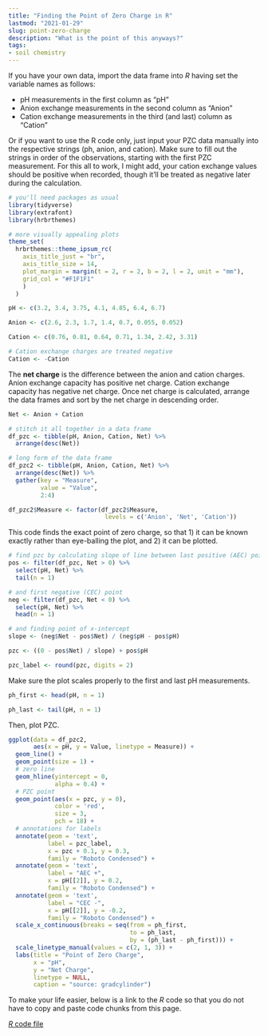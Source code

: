 ```yaml
---
title: "Finding the Point of Zero Charge in R"
lastmod: "2021-01-29"
slug: point-zero-charge
description: "What is the point of this anyways?"
tags:
- soil chemistry
---
```


If you have your own data, import the data frame into *R* having set the variable names as follows:

  + pH measurements in the first column as "pH"
  + Anion exchange measurements in the second column as "Anion"
  + Cation exchange measurements in the third (and last) column as "Cation"

Or if you want to use the R code only, just input your PZC data manually into the respective strings (ph, anion, and cation). Make sure to fill out the strings in order of the observations, starting with the first PZC measurement. For this all to work, I might add, your cation exchange values should be positive when recorded, though it'll be treated as negative later during the calculation.

```r
# you'll need packages as usual
library(tidyverse)
library(extrafont)
library(hrbrthemes)

# more visually appealing plots
theme_set(
  hrbrthemes::theme_ipsum_rc(
    axis_title_just = "br",
    axis_title_size = 14,
    plot_margin = margin(t = 2, r = 2, b = 2, l = 2, unit = "mm"),
    grid_col = "#F1F1F1"
    )
  )
```


```r
pH <- c(3.2, 3.4, 3.75, 4.1, 4.85, 6.4, 6.7)

Anion <- c(2.6, 2.3, 1.7, 1.4, 0.7, 0.055, 0.052)

Cation <- c(0.76, 0.81, 0.64, 0.71, 1.34, 2.42, 3.31)

# Cation exchange charges are treated negative
Cation <- -Cation
```

The **net charge** is the difference between the anion and cation charges. Anion exchange capacity has positive net charge. Cation exchange capacity has negative net charge. Once net charge is calculated, arrange the data frames and sort by the net charge in descending order.

```r
Net <- Anion + Cation

# stitch it all together in a data frame
df_pzc <- tibble(pH, Anion, Cation, Net) %>% 
  arrange(desc(Net))

# long form of the data frame
df_pzc2 <- tibble(pH, Anion, Cation, Net) %>% 
  arrange(desc(Net)) %>% 
  gather(key = "Measure",
         value = "Value",
         2:4)

df_pzc2$Measure <- factor(df_pzc2$Measure,
                           levels = c('Anion', 'Net', 'Cation'))
```

This code finds the exact point of zero charge, so that 1) it can be known exactly rather than eye-balling the plot, and 2) it can be plotted.

```r
# find pzc by calculating slope of line between last positive (AEC) point
pos <- filter(df_pzc, Net > 0) %>%
  select(pH, Net) %>% 
  tail(n = 1)

# and first negative (CEC) point
neg <- filter(df_pzc, Net < 0) %>%
  select(pH, Net) %>% 
  head(n = 1)

# and finding point of x-intercept
slope <- (neg$Net - pos$Net) / (neg$pH - pos$pH)

pzc <- ((0 - pos$Net) / slope) + pos$pH

pzc_label <- round(pzc, digits = 2)

```

Make sure the plot scales properly to the first and last pH measurements.

```r
ph_first <- head(pH, n = 1)

ph_last <- tail(pH, n = 1)
```

Then, plot PZC.

```r
ggplot(data = df_pzc2,
       aes(x = pH, y = Value, linetype = Measure)) +
  geom_line() +
  geom_point(size = 1) +
  # zero line
  geom_hline(yintercept = 0,
             alpha = 0.4) +
  # PZC point
  geom_point(aes(x = pzc, y = 0),
             color = 'red',
             size = 3,
             pch = 18) +
  # annotations for labels
  annotate(geom = 'text',
           label = pzc_label,
           x = pzc + 0.1, y = 0.3,
           family = "Roboto Condensed") +
  annotate(geom = 'text',
           label = "AEC +",
           x = pH[[2]], y = 0.2,
           family = "Roboto Condensed") +
  annotate(geom = 'text',
           label = "CEC -",
           x = pH[[2]], y = -0.2,
           family = "Roboto Condensed") +
  scale_x_continuous(breaks = seq(from = ph_first,
                                  to = ph_last,
                                  by = (ph_last - ph_first))) +
  scale_linetype_manual(values = c(2, 1, 3)) +
  labs(title = "Point of Zero Charge",
       x = "pH",
       y = "Net Charge",
       linetype = NULL,
       caption = "source: gradcylinder")
```

To make your life easier, below is a link to the *R* code so that you do not have to copy and paste code chunks from this page.

[*R* code file](/file/pzc-calculation.R)